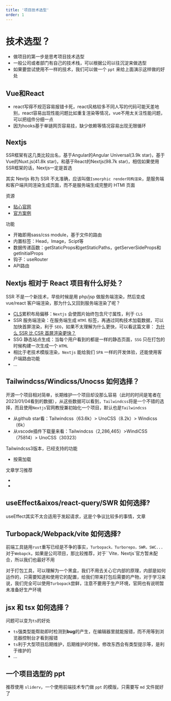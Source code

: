 ```yaml
---
title: '项目技术选型'
order: 1
---
```


# 技术选型？

- 做项目的第一步是思考项目技术选型
- 一般公司或者部门有自己的技术栈，可以根据公司以往沉淀来做选型
- 如果要尝试使用不一样的技术，我们可以做一个 `ppt` 来给上面演示这样做的好处

## Vue和React

- react写得不规范容易报错卡死，react风格较多不同人写的代码可能天差地别，react容易出现性能问题比如重复渲染等情况，vue不用太关注性能问题，可以把组件分细一点
- 因为hooks基于单链网页容易挂，缺少依赖等情况容易出现无限循环

## Nextjs

SSR框架有这几类比较出名，基于Angular的Angular Universal(3.9k star)，基于Vue的Nuxt.js(41.8k star)，和基于React的Nextjs(98.7k star)，相信如果使用SSR框架的话，Nextjs一定是首选



其实 Nextjs 称为 SSR 不太准确，应该叫做`Ismorphic render同构渲染`，是服务端和客户端共同渲染生成页面，而不是服务端生成完整的 HTMl 页面



资源

- [贴心官网](https://nextjs.org/)
- [官方案例](https://github.com/vercel/next.js/tree/canary/examples)

功能

- 开箱即用sass/css module，基于文件的路由
- 内置标签：Head，Image，Scipt等
- 数据传递函数：getStaticProps和getStaticPaths，getServerSideProps和getInitialProps
- 钩子：useRouter
- API路由

## Nextjs 相对于 React 项目有什么好处？

SSR 不是一个新技术，早些时候是用 php/jsp 做服务端渲染，然后变成 vue/react 客户端渲染，那为什么又回到服务端渲染了呢？

- [CLS](https://web.dev/cls/)累积布局偏移：`Nextjs` 会使图片始终包含尺寸属性，利于 `CLS`
- SSR 服务端渲染：在服务端生成 `HTMl` 标签，再通过同构技术加载数据，可以加快首屏渲染，利于 `SEO`，如果不太理解为什么更快，可以看这篇文章： [为什么 SSR 比 CSR 首屏渲染更快？](https://baidu.com)
- SSG 静态站点生成：当每个用户看到的都是一样的静态页面，`SSG` 只在打包的时候构建一次生成一个 `HTML`
- 相比于老技术模版渲染，`Nextjs` 能给我们 `SPA` 一样的开发体验，还能使用客户端路由功能
- ...

## Tailwindcss/Windicss/Unocss 如何选择？

开源一个项目相对简单，长期维护一个项目却没那么容易（此时的时间是笔者在2023/01/04看到的数据），从这些数据可以看到，`Tailwindcss`将是一个不错的选择，而且使用`Nextjs`官网教授兼初始化一个项目，默认也是`Tailwindcss`

- 从github star看：Tailwindcss（63.6k）> UnoCSS（8.2k）> Windicss（6k）
- 从vscode插件下载量来看：Tailwindcss（2,286,465）>WindiCSS（75814）> UnoCSS（30323）



Tailwindcss3版本，已经支持的功能

- 按需加载



文章学习推荐

- 
- 

## useEffect&aixos/react-query/SWR 如何选择?

useEffect其实不太合适用于发起请求，这是个争议比较多的事情，文章

## Turbopack/Webpack/vite 如何选择?

前端工具链用`rust`重写已经是不争的事实，`Turbopack，Turborepo，SWR，SWC...`
对于`Webapck`，如果是公司项目，那比较推荐，对于``Vite`，`Nextjs`官方暂未配合，所以我们也最好不用

对于打包工具，可以理解为一个黑盒，我们不用去关心它内部的原理，内部是如何运作的，只需要知道和使用它的配置，给我们带来打包后需要的产物，对于学习来说，我们完全可以使用`Turbopack`尝鲜，注意不要用于生产环境，官网也有说明暂未准备好生产环境

## jsx 和 tsx 如何选择？

问题可以变为`ts`的好处

- `ts`强类型能帮助即时检测到**bug**的产生，在编辑器里就能报错，而不用等到浏览器控制台才看到报错
- `ts`利于大型项目后期维护，后期维护的时候，修改东西会有类型提示等，是利于维护的
- ...

## 一个项目选型的 ppt

推荐使用 `sliderv`，一个使用前端技术专门做 `ppt` 的模版，只需要写 `md` 文件就好了
